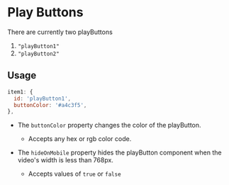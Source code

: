# Play Buttons

There are currently two playButtons

1. `"playButton1"`
2. `"playButton2"`

## Usage

```jsx
item1: {
  id: 'playButton1',
  buttonColor: '#a4c3f5',
},
```

- The `buttonColor` property changes the color of the playButton.

  - Accepts any hex or rgb color code.

- The `hideOnMobile` property hides the playButton component when the video's width is less than 768px.
  - Accepts values of `true` or `false`
